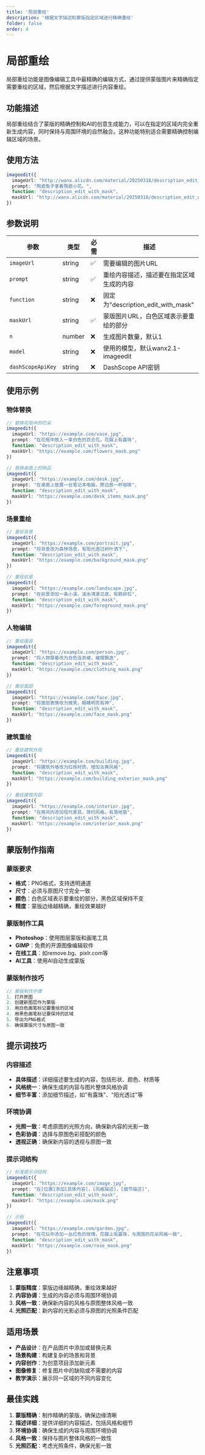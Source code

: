 ```yaml
---
title: '局部重绘'
description: '根据文字描述和蒙版指定区域进行精确重绘'
folder: false
order: 4
---
```


# 局部重绘


局部重绘功能是图像编辑工具中最精确的编辑方式，通过提供蒙版图片来精确指定需要重绘的区域，然后根据文字描述进行内容重绘。

## 功能描述

局部重绘结合了蒙版的精确控制和AI的创意生成能力，可以在指定的区域内完全重新生成内容，同时保持与周围环境的自然融合。这种功能特别适合需要精确控制编辑区域的场景。

## 使用方法

```typescript
imageedit({
  imageUrl: "http://wanx.alicdn.com/material/20250318/description_edit_with_mask_3.jpeg",
  prompt: "陶瓷兔子拿着陶瓷小花。",
  function: "description_edit_with_mask",
  maskUrl: "http://wanx.alicdn.com/material/20250318/description_edit_with_mask_3_mask.png"
})
```

## 参数说明

| 参数 | 类型 | 必需 | 描述 |
|------|------|------|------|
| `imageUrl` | string | ✅ | 需要编辑的图片URL |
| `prompt` | string | ✅ | 重绘内容描述，描述要在指定区域生成的内容 |
| `function` | string | ❌ | 固定为"description_edit_with_mask" |
| `maskUrl` | string | ✅ | 蒙版图片URL，白色区域表示要重绘的部分 |
| `n` | number | ❌ | 生成图片数量，默认1 |
| `model` | string | ❌ | 使用的模型，默认wanx2.1-imageedit |
| `dashScopeApiKey` | string | ❌ | DashScope API密钥 |

## 使用示例

### 物体替换
```typescript
// 替换花瓶中的花朵
imageedit({
  imageUrl: "https://example.com/vase.jpg",
  prompt: "在花瓶中放入一束白色的百合花，花瓣上有露珠",
  function: "description_edit_with_mask",
  maskUrl: "https://example.com/flowers_mask.png"
})

// 替换桌面上的物品
imageedit({
  imageUrl: "https://example.com/desk.jpg",
  prompt: "在桌面上放置一台笔记本电脑，旁边放一杯咖啡",
  function: "description_edit_with_mask",
  maskUrl: "https://example.com/desk_items_mask.png"
})
```

### 场景重绘
```typescript
// 重绘背景
imageedit({
  imageUrl: "https://example.com/portrait.jpg",
  prompt: "将背景改为森林场景，有阳光透过树叶洒下",
  function: "description_edit_with_mask",
  maskUrl: "https://example.com/background_mask.png"
})

// 重绘前景
imageedit({
  imageUrl: "https://example.com/landscape.jpg",
  prompt: "在前景添加一条小溪，溪水清澈见底，有鹅卵石",
  function: "description_edit_with_mask",
  maskUrl: "https://example.com/foreground_mask.png"
})
```

### 人物编辑
```typescript
// 重绘服装
imageedit({
  imageUrl: "https://example.com/person.jpg",
  prompt: "将人物穿着改为白色连衣裙，裙摆飘逸",
  function: "description_edit_with_mask",
  maskUrl: "https://example.com/clothing_mask.png"
})

// 重绘面部
imageedit({
  imageUrl: "https://example.com/face.jpg",
  prompt: "将面部表情改为微笑，眼睛明亮有神",
  function: "description_edit_with_mask",
  maskUrl: "https://example.com/face_mask.png"
})
```

### 建筑重绘
```typescript
// 重绘建筑外观
imageedit({
  imageUrl: "https://example.com/building.jpg",
  prompt: "将建筑外墙改为红砖材质，增加古典风格",
  function: "description_edit_with_mask",
  maskUrl: "https://example.com/building_exterior_mask.png"
})

// 重绘建筑内部
imageedit({
  imageUrl: "https://example.com/interior.jpg",
  prompt: "在房间内添加现代家具，简约风格，有落地窗",
  function: "description_edit_with_mask",
  maskUrl: "https://example.com/interior_mask.png"
})
```

## 蒙版制作指南

### 蒙版要求
- **格式**：PNG格式，支持透明通道
- **尺寸**：必须与原图尺寸完全一致
- **颜色**：白色区域表示要重绘的部分，黑色区域保持不变
- **精度**：蒙版边缘越精确，重绘效果越好

### 蒙版制作工具
- **Photoshop**：使用图层蒙版和画笔工具
- **GIMP**：免费的开源图像编辑软件
- **在线工具**：如remove.bg、pixlr.com等
- **AI工具**：使用AI自动生成蒙版

### 蒙版制作技巧
```typescript
// 蒙版制作步骤
1. 打开原图
2. 创建新图层作为蒙版
3. 用白色画笔标记要重绘的区域
4. 用黑色画笔标记要保持的区域
5. 导出为PNG格式
6. 确保蒙版尺寸与原图一致
```

## 提示词技巧

### 内容描述
- **具体描述**：详细描述要生成的内容，包括形状、颜色、材质等
- **风格统一**：确保生成的内容与图片整体风格协调
- **细节丰富**：添加细节描述，如"有露珠"、"阳光透过"等

### 环境协调
- **光照一致**：考虑原图的光照方向，确保新内容的光影一致
- **色彩协调**：选择与原图色彩搭配的颜色
- **透视正确**：确保新内容的透视与原图一致

### 提示词结构
```typescript
// 标准提示词结构
imageedit({
  imageUrl: "https://example.com/image.jpg",
  prompt: "在[位置]添加[具体内容]，[风格描述]，[细节描述]",
  function: "description_edit_with_mask",
  maskUrl: "https://example.com/mask.png"
})

// 示例
imageedit({
  imageUrl: "https://example.com/garden.jpg",
  prompt: "在花坛中添加一丛红色的玫瑰，花瓣上有露珠，与周围的花朵风格一致",
  function: "description_edit_with_mask",
  maskUrl: "https://example.com/rose_mask.png"
})
```

## 注意事项

1. **蒙版精度**：蒙版边缘越精确，重绘效果越好
2. **内容协调**：生成的内容必须与周围环境协调
3. **风格一致**：确保新内容的风格与原图整体风格一致
4. **光照匹配**：新内容的光影必须与原图的光照条件匹配

## 适用场景

- **产品设计**：在产品图片中添加或替换元素
- **场景构建**：构建复杂的场景和背景
- **内容创作**：为创意项目添加新元素
- **图像修复**：修复图片中的缺陷或不需要的内容
- **教学演示**：展示同一区域的不同内容变化

## 最佳实践

1. **蒙版精确**：制作精确的蒙版，确保边缘清晰
2. **描述详细**：提供详细的内容描述，包括风格和细节
3. **环境协调**：确保生成的内容与周围环境协调
4. **风格一致**：保持与图片整体风格的一致性
5. **光照匹配**：考虑光照条件，确保光影一致
